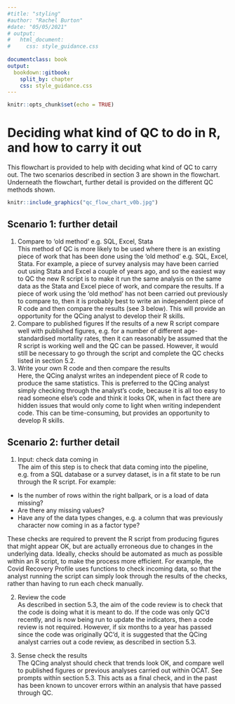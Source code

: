 ```yaml
---
#title: "styling"
#author: "Rachel Burton"
#date: "05/05/2021"
# output: 
#   html_document:
#     css: style_guidance.css
    
documentclass: book
output:
  bookdown::gitbook:
    split_by: chapter
    css: style_guidance.css  
---
```


```r
knitr::opts_chunk$set(echo = TRUE)
```

<!-- Note: File must start with h2 (##) as this forms a new tab. All other headings must be level 3 (###) or higher -->

# Deciding what kind of QC to do in R, and how to carry it out

This flowchart is provided to help with deciding what kind of QC to carry out.
The two scenarios described in section 3 are shown in the flowchart.  Underneath
the flowchart, further detail is provided on the different QC methods shown.




```r

knitr::include_graphics("qc_flow_chart_v0b.jpg")

```



## Scenario 1: further detail  
1. Compare to 'old method' e.g. SQL, Excel, Stata  
This method of QC is more likely to be used where there is an existing piece of
work that has been done using the 'old method' e.g. SQL, Excel, Stata.  For example, a piece of
survey analysis may have been carried out using Stata and Excel a couple of years
ago, and so the easiest way to QC the new R script is to make it run the same analysis
on the same data as the Stata and Excel piece of work, and compare the results. If a 
piece of work using the 'old method' has not been carried out previously to compare to,
then it is probably best to write an independent piece of R code and then compare the
results (see 3 below). This will provide an opportunity for the QCing analyst to 
develop their R skills.
2. Compare to published figures
If the results of a new R script compare well with published figures, e.g. for 
a number of different age-standardised mortality rates, then it can reasonably 
be assumed that the R script is working well and the QC can be passed.  However, 
it would still be necessary to go through the script and complete the QC checks
listed in section 5.2.  
3. Write your own R code and then compare the results  
Here, the QCing analyst writes an independent piece of R code to produce the same
statistics. This is preferred to the QCing analyst simply checking through the 
analyst's code, because it is all too easy to read someone else's code and think it
looks OK, when in fact there are hidden issues that would only come to light when 
writing independent code.  This can be time-consuming, but provides an 
opportunity to develop R skills. 

## Scenario 2: further detail  
1. Input: check data coming in  
The aim of this step is to check that data coming into the pipeline, e.g. from
a SQL database or a survey dataset, is in a fit state to be run through
the R script. For example: 
* Is the number of rows within the right ballpark, or is a load of data missing?
* Are there any missing values?
* Have any of the data types changes, e.g. a column that was previously character
now coming in as a factor type?

These checks are required to prevent the R script from producing figures that
might appear OK, but are actually erroneous due to changes in the underlying data.
Ideally, checks should be automated as much as possible within an R script, to 
make the process more efficient. For example, the Covid Recovery Profile uses 
functions to check incoming data, so that the analyst running the script can 
simply look through the results of the checks, rather than having to run each 
check manually.

2. Review the code  
As described in section 5.3, the aim of the code review is to check that the code
is doing what it is meant to do.  If the code was only QC'd recently, and
is now being run to update the indicators, then a code review is not required.
However, if six months to a year has passed since the code was originally QC'd, 
it is suggested that the QCing analyst carries out a code review, as described
in section 5.3.  

3. Sense check the results  
The QCing analyst should check that trends look OK, and compare well to published
figures or previous analyses carried out within OCAT. See prompts within 
section 5.3. This acts as a final check, and in the past has been known to uncover
errors within an analysis that have passed through QC.